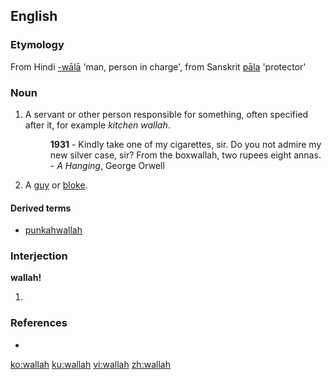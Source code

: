 ==English==

===Etymology===
From Hindi [[-wālā]] 'man, person in charge', from Sanskrit [[pāla]] 'protector'

===Noun===
{{en-noun}}

# {{India}} A servant or other person responsible for something, often specified after it, for example ''kitchen wallah''.
#: '''1931''' - Kindly take one of my cigarettes, sir. Do you not admire my new silver case, sir? From the boxwallah, two rupees eight annas. - ''A Hanging'', George Orwell
# {{British|slang}} A [[guy]] or [[bloke]].

====Derived terms====
* [[punkahwallah]]

===Interjection===
'''wallah!'''

# {{arabic and hebrew slang term indicating surprise}}

===References===
* {{R:Websters}}

[[ko:wallah]]
[[ku:wallah]]
[[vi:wallah]]
[[zh:wallah]]